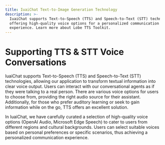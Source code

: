```yaml
---
title: IuaiChat Text-to-Image Generation Technology
description: >-
  IuaiChat supports Text-to-Speech (TTS) and Speech-to-Text (STT) technologies,
  offering high-quality voice options for a personalized communication
  experience. Learn more about Lobe TTS Toolkit.
---
```


# Supporting TTS & STT Voice Conversations

IuaiChat supports Text-to-Speech (TTS) and Speech-to-Text (STT) technologies, allowing our application to transform textual information into clear voice output. Users can interact with our conversational agents as if they were talking to a real person. There are various voice options for users to choose from, providing the right audio source for their assistant. Additionally, for those who prefer auditory learning or seek to gain information while on the go, TTS offers an excellent solution.

In IuaiChat, we have carefully curated a selection of high-quality voice options (OpenAI Audio, Microsoft Edge Speech) to cater to users from different regions and cultural backgrounds. Users can select suitable voices based on personal preferences or specific scenarios, thus achieving a personalized communication experience.
